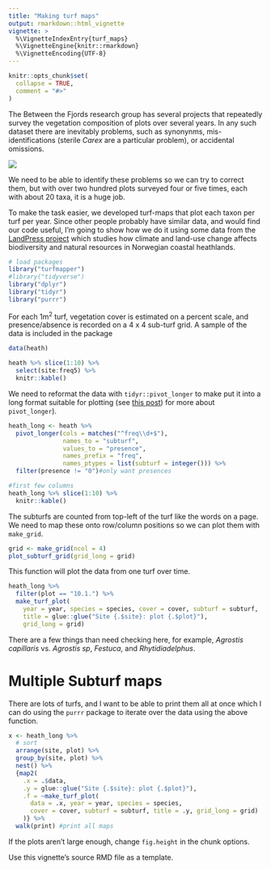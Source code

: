 ```yaml
---
title: "Making turf maps"
output: rmarkdown::html_vignette
vignette: >
  %\VignetteIndexEntry{turf_maps}
  %\VignetteEngine{knitr::rmarkdown}
  %\VignetteEncoding{UTF-8}
---
```


```r
knitr::opts_chunk$set(
  collapse = TRUE,
  comment = "#>"
)
```

The Between the Fjords research group has several projects that repeatedly survey the vegetation composition of plots over several years. In any such dataset there are inevitably problems, such as synonynms, mis-identifications (sterile _Carex_ are a particular problem), or accidental omissions. 

![](https://betweenthefjords.w.uib.no/files/2015/11/Siri-Lie-Olsen-300x225.jpg)

We need to be able to identify these problems so we can try to correct them, but with over two hundred plots surveyed four or five times, each with about 20 taxa, it is a huge job.

To make the task easier, we developed turf-maps that plot each taxon per turf per year. Since other people probably have similar data, and would find our code useful, I'm going to show how we do it using some data from the [LandPress project](https://www.uib.no/en/rg/EECRG/95156/landpress) which studies how climate and land-use change affects biodiversity and natural resources in Norwegian coastal heathlands. 

```r
# load packages
library("turfmapper")
#library("tidyverse")
library("dplyr")
library("tidyr")
library("purrr")
```


For each 1m^2^ turf, vegetation cover is estimated on a percent scale, and presence/absence is recorded on a 4 x 4 sub-turf grid. A sample of the data is included in the package

```r
data(heath)

heath %>% slice(1:10) %>% 
  select(site:freq5) %>%
  knitr::kable()
```

We need to reformat the data with `tidyr::pivot_longer` to make put it into a long format suitable for plotting (see [this post](https://www.fromthebottomoftheheap.net/2019/10/25/pivoting-tidily/)) for more about `pivot_longer`).

```r
heath_long <- heath %>% 
  pivot_longer(cols = matches("^freq\\d+$"), 
               names_to = "subturf", 
               values_to = "presence", 
               names_prefix = "freq", 
               names_ptypes = list(subturf = integer())) %>% 
  filter(presence != "0")#only want presences

#first few columns
heath_long %>% slice(1:10) %>% 
  knitr::kable()
```


The subturfs are counted from top-left of the turf like the words on a page. We need to map these onto row/column positions so we can plot them with `make_grid`. 

```r
grid <- make_grid(ncol = 4)
plot_subturf_grid(grid_long = grid)
```

This function will plot the data from one turf over time. 

```r

heath_long %>%
  filter(plot == "10.1.") %>%
  make_turf_plot(
    year = year, species = species, cover = cover, subturf = subturf, 
    title = glue::glue("Site {.$site}: plot {.$plot}"), 
    grid_long = grid)
```

There are a few things than need checking here, for example, _Agrostis capillaris_ vs. _Agrostis sp_, _Festuca_, and _Rhytidiadelphus_.

# Multiple Subturf maps

There are lots of turfs, and I want to be able to print them all at once which I can do using the `purrr` package to iterate over the data using the above function. 

```r

x <- heath_long %>% 
  # sort
  arrange(site, plot) %>% 
  group_by(site, plot) %>% 
  nest() %>% 
  {map2(
    .x = .$data, 
    .y = glue::glue("Site {.$site}: plot {.$plot}"),
    .f = ~make_turf_plot(
      data = .x, year = year, species = species, 
      cover = cover, subturf = subturf, title = .y, grid_long = grid)
    )} %>% 
  walk(print) #print all maps
```

If the plots aren't large enough, change `fig.height` in the chunk options.

Use this vignette's source RMD file as a template.
